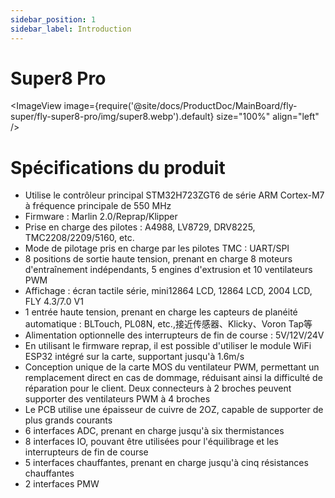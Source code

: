 ```yaml
---
sidebar_position: 1
sidebar_label: Introduction
---
```


# Super8 Pro

<ImageView image={require('@site/docs/ProductDoc/MainBoard/fly-super/fly-super8-pro/img/super8.webp').default} size="100%" align="left" />

# Spécifications du produit

* Utilise le contrôleur principal STM32H723ZGT6 de série ARM Cortex-M7 à fréquence principale de 550 MHz
* Firmware : Marlin 2.0/Reprap/Klipper
* Prise en charge des pilotes : A4988, LV8729, DRV8225, TMC2208/2209/5160, etc.
* Mode de pilotage pris en charge par les pilotes TMC : UART/SPI
* 8 positions de sortie haute tension, prenant en charge 8 moteurs d'entraînement indépendants, 5 engines d'extrusion et 10 ventilateurs PWM
* Affichage : écran tactile série, mini12864 LCD, 12864 LCD, 2004 LCD, FLY 4.3/7.0 V1
* 1 entrée haute tension, prenant en charge les capteurs de planéité automatique : BLTouch, PL08N, etc.,接近传感器、Klicky、Voron Tap等
* Alimentation optionnelle des interrupteurs de fin de course : 5V/12V/24V
* En utilisant le firmware reprap, il est possible d'utiliser le module WiFi ESP32 intégré sur la carte, supportant jusqu'à 1.6m/s
* Conception unique de la carte MOS du ventilateur PWM, permettant un remplacement direct en cas de dommage, réduisant ainsi la difficulté de réparation pour le client. Deux connecteurs à 2 broches peuvent supporter des ventilateurs PWM à 4 broches
* Le PCB utilise une épaisseur de cuivre de 2OZ, capable de supporter de plus grands courants
* 6 interfaces ADC, prenant en charge jusqu'à six thermistances
* 8 interfaces IO, pouvant être utilisées pour l'équilibrage et les interrupteurs de fin de course
* 5 interfaces chauffantes, prenant en charge jusqu'à cinq résistances chauffantes
* 2 interfaces PMW
